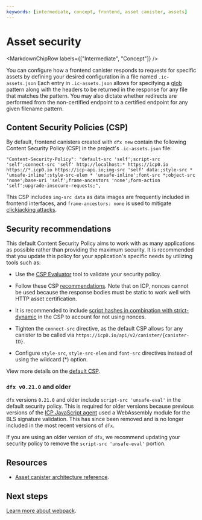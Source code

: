 ```yaml
---
keywords: [intermediate, concept, frontend, asset canister, assets]
---
```



# Asset security

<MarkdownChipRow labels={["Intermediate", "Concept"]} />



You can configure how a frontend <GlossaryTooltip>canister</GlossaryTooltip> responds to requests for specific assets by defining your
desired configuration in a file named `.ic-assets.json` Each entry in `.ic-assets.json` allows for specifying a [glob](https://code.visualstudio.com/docs/editor/glob-patterns) pattern along with the headers to be returned in the response for any file that matches the pattern. You may also dictate whether redirects are performed from the non-certified endpoint to a certified endpoint for any given filename pattern.

## Content Security Policies (CSP)

By default, frontend canisters created with `dfx new` contain the following Content Security Policy (CSP) in the project's `.ic-assets.json` file:

```
"Content-Security-Policy": "default-src 'self';script-src 'self';connect-src 'self' http://localhost:* https://icp0.io https://*.icp0.io https://icp-api.io;img-src 'self' data:;style-src * 'unsafe-inline';style-src-elem * 'unsafe-inline';font-src *;object-src 'none';base-uri 'self';frame-ancestors 'none';form-action 'self';upgrade-insecure-requests;",
```

This CSP includes `img-src data` as data images are frequently included in frontend interfaces, and `frame-ancestors: none` is used to mitigate [clickjacking attacks](https://owasp.org/www-community/attacks/Clickjacking).

## Security recommendations

This default Content Security Policy aims to work with as many applications as possible rather than providing the maximum security. It is recommended that you update this policy for your application's specific needs by utilizing tools such as:

- Use the [CSP Evaluator](https://csp-evaluator.withgoogle.com/) tool to validate your security policy.

- Follow these CSP [recommendations](https://csp.withgoogle.com/docs/strict-csp.html). Note that on ICP, nonces cannot be used because the response bodies must be static to work well with HTTP asset certification.

- It is recommended to include [script hashes in combination with strict-dynamic](https://csp.withgoogle.com/docs/faq.html) in the CSP to account for not using nonces.

- Tighten the `connect-src` directive, as the default CSP allows for any canister to be called via `https://icp0.io/api/v2/canister/{canister-ID}`.

- Configure `style-src`, `style-src-elem` and `font-src` directives instead of using the wildcard (*) option.

View more details on the [default CSP](/docs/current/references/asset-canister).

### `dfx v0.21.0` and older

`dfx` versions `0.21.0` and older include `script-src 'unsafe-eval'` in the default security policy. This is required for older versions because previous versions of the [ICP JavaScript agent](https://www.npmjs.com/package/@dfinity/agent) used a WebAssembly module for the BLS signature validation. This has since been removed and is no longer included in the most recent versions of `dfx`.

If you are using an older version of `dfx`, we recommend updating your security policy to remove the `script-src 'unsafe-eval'` portion.

## Resources

- [Asset canister architecture reference](/docs/current/references/asset-canister).

## Next steps

[Learn more about webpack](webpack.mdx).

